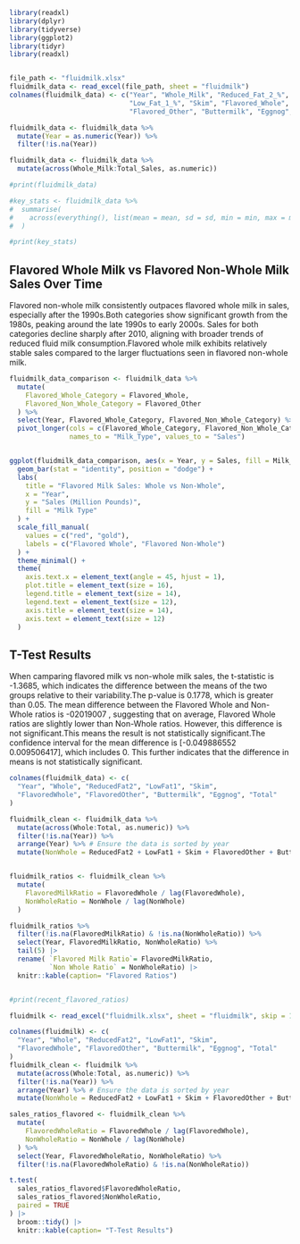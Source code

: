 ```r
library(readxl)
library(dplyr)
library(tidyverse)
library(ggplot2)
library(tidyr)
library(readxl)


file_path <- "fluidmilk.xlsx"
fluidmilk_data <- read_excel(file_path, sheet = "fluidmilk")
colnames(fluidmilk_data) <- c("Year", "Whole_Milk", "Reduced_Fat_2_%", 
                              "Low_Fat_1_%", "Skim", "Flavored_Whole", 
                              "Flavored_Other", "Buttermilk", "Eggnog", "Total_Sales")

fluidmilk_data <- fluidmilk_data %>%
  mutate(Year = as.numeric(Year)) %>%
  filter(!is.na(Year))

fluidmilk_data <- fluidmilk_data %>%
  mutate(across(Whole_Milk:Total_Sales, as.numeric))

#print(fluidmilk_data)

#key_stats <- fluidmilk_data %>%
#  summarise(
#    across(everything(), list(mean = mean, sd = sd, min = min, max = max), na.rm = TRUE)
#  )

#print(key_stats)
```


## Flavored Whole Milk vs Flavored Non-Whole Milk Sales Over Time

Flavored non-whole milk consistently outpaces flavored whole milk in sales, especially after the 1990s.Both categories show significant growth from the 1980s, peaking around the late 1990s to early 2000s. Sales for both categories decline sharply after 2010, aligning with broader trends of reduced fluid milk consumption.Flavored whole milk exhibits relatively stable sales compared to the larger fluctuations seen in flavored non-whole milk.


```r

fluidmilk_data_comparison <- fluidmilk_data %>%
  mutate(
    Flavored_Whole_Category = Flavored_Whole, 
    Flavored_Non_Whole_Category = Flavored_Other 
  ) %>%
  select(Year, Flavored_Whole_Category, Flavored_Non_Whole_Category) %>%
  pivot_longer(cols = c(Flavored_Whole_Category, Flavored_Non_Whole_Category),
               names_to = "Milk_Type", values_to = "Sales")


ggplot(fluidmilk_data_comparison, aes(x = Year, y = Sales, fill = Milk_Type)) +
  geom_bar(stat = "identity", position = "dodge") +
  labs(
    title = "Flavored Milk Sales: Whole vs Non-Whole", 
    x = "Year",
    y = "Sales (Million Pounds)",
    fill = "Milk Type"
  ) +
  scale_fill_manual(
    values = c("red", "gold"),
    labels = c("Flavored Whole", "Flavored Non-Whole")  
  ) +
  theme_minimal() +
  theme(
    axis.text.x = element_text(angle = 45, hjust = 1),
    plot.title = element_text(size = 16),
    legend.title = element_text(size = 14),
    legend.text = element_text(size = 12),
    axis.title = element_text(size = 14),
    axis.text = element_text(size = 12)
  )
```

## T-Test Results

When camparing flavored milk vs non-whole milk sales, the t-statistic is -1.3685, which indicates the difference between the means of the two groups relative to their variability.The p-value is 0.1778, which is greater than 0.05. The mean difference between the Flavored Whole and Non-Whole ratios is -02019007 , suggesting that on average, Flavored Whole ratios are slightly lower than Non-Whole ratios. However, this difference is not significant.This means the result is not statistically significant.The confidence interval for the mean difference is [-0.049886552  0.009506417], which includes 0. This further indicates that the difference in means is not statistically significant.

```r
colnames(fluidmilk_data) <- c(
  "Year", "Whole", "ReducedFat2", "LowFat1", "Skim",
  "FlavoredWhole", "FlavoredOther", "Buttermilk", "Eggnog", "Total"
)

fluidmilk_clean <- fluidmilk_data %>%
  mutate(across(Whole:Total, as.numeric)) %>%
  filter(!is.na(Year)) %>%
  arrange(Year) %>% # Ensure the data is sorted by year
  mutate(NonWhole = ReducedFat2 + LowFat1 + Skim + FlavoredOther + Buttermilk + Eggnog)


fluidmilk_ratios <- fluidmilk_clean %>%
  mutate(
    FlavoredMilkRatio = FlavoredWhole / lag(FlavoredWhole),
    NonWholeRatio = NonWhole / lag(NonWhole)
  )

fluidmilk_ratios %>%
  filter(!is.na(FlavoredMilkRatio) & !is.na(NonWholeRatio)) %>%
  select(Year, FlavoredMilkRatio, NonWholeRatio) %>%
  tail(5) |>
  rename( `Flavored Milk Ratio`= FlavoredMilkRatio,
          `Non Whole Ratio` = NonWholeRatio) |>
  knitr::kable(caption= "Flavored Ratios")


#print(recent_flavored_ratios)

```


```r

fluidmilk <- read_excel("fluidmilk.xlsx", sheet = "fluidmilk", skip = 1)

colnames(fluidmilk) <- c(
  "Year", "Whole", "ReducedFat2", "LowFat1", "Skim",
  "FlavoredWhole", "FlavoredOther", "Buttermilk", "Eggnog", "Total"
)
fluidmilk_clean <- fluidmilk %>%
  mutate(across(Whole:Total, as.numeric)) %>%
  filter(!is.na(Year)) %>%
  arrange(Year) %>% # Ensure the data is sorted by year
  mutate(NonWhole = ReducedFat2 + LowFat1 + Skim + FlavoredOther + Buttermilk + Eggnog)

sales_ratios_flavored <- fluidmilk_clean %>%
  mutate(
    FlavoredWholeRatio = FlavoredWhole / lag(FlavoredWhole),
    NonWholeRatio = NonWhole / lag(NonWhole)
  ) %>%
  select(Year, FlavoredWholeRatio, NonWholeRatio) %>%
  filter(!is.na(FlavoredWholeRatio) & !is.na(NonWholeRatio))

t.test(
  sales_ratios_flavored$FlavoredWholeRatio,
  sales_ratios_flavored$NonWholeRatio,
  paired = TRUE
) |>
  broom::tidy() |>
  knitr::kable(caption= "T-Test Results")

```
